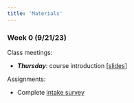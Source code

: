 ```yaml
---
title: 'Materials'
---
```


### Week 0 (9/21/23)

Class meetings:

-   ***Thursday***: course introduction \[[slides](outlines/week0-intro.qmd)\]

Assignments:

-   Complete [intake survey](https://forms.gle/uWWTaZrVvL7jykz86)

<!-- ### Week 1 (9/25/23) -->

<!-- Suggested reading: -->

<!-- -   DG&S 1.4 --- 1.6 -->

<!-- -   H&C 1.1 --- 1.3 -->

<!-- Class meetings: -->

<!-- -   ***Monday:*** set theory -->

<!-- -   ***Tuesday:*** probability spaces -->

<!-- -   ***Wednesday:*** properties of probability measures -->

<!-- -   ***Thursday:*** properties of probability measures -->

<!-- Assignment: -->

<!-- -   HW1 due Thursday 10/2 -->
